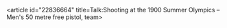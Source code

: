 <article id="22836664" title=Talk:Shooting at the 1900 Summer Olympics – Men's 50 metre free pistol, team>
	<talkpage id="22836664" title="Talk:Shooting at the 1900 Summer Olympics – Men's 50 metre free pistol, team">
{{WikiProject Olympics|importance=low|class=}}
	</talkpage>
</article>